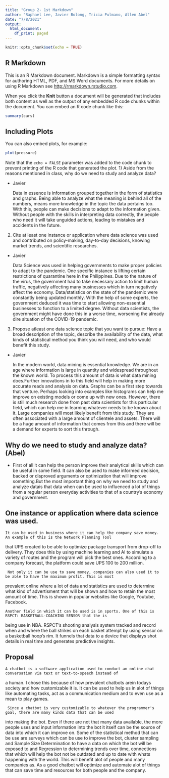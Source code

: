 ```yaml
---
title: "Group 2- 1st Markdown"
author: "Raphael Lee, Javier Bolong, Tricia Pulmano, Allen Abel"
date: "7/8/2021"
output:
  html_document:
    df_print: paged
---
```


```r
knitr::opts_chunk$set(echo = TRUE)
```

## R Markdown

This is an R Markdown document. Markdown is a simple formatting syntax for authoring HTML, PDF, and MS Word documents. For more details on using R Markdown see <http://rmarkdown.rstudio.com>.

When you click the **Knit** button a document will be generated that includes both content as well as the output of any embedded R code chunks within the document. You can embed an R code chunk like this:

```r
summary(cars)
```

## Including Plots

You can also embed plots, for example:

```r
plot(pressure)
```

Note that the `echo = FALSE` parameter was added to the code chunk to prevent printing of the R code that generated the plot.
1) Aside from the reasons mentioned in class, why do we need to study and analyze data?

- Javier

	Data in essence is information grouped together in the form of statistics and graphs. Being able to analyze what the meaning is behind all of the numbers, means more knowledge in the topic the data pertains too. With this, people can make decisions to adapt to the information given. Without people with the skills in interpreting data correctly, the people who need it will take unguided actions, leading to mistakes and accidents in the future. 
	
2) Cite at least one instance or application where data science was used and contributed on policy-making, day-to-day decisions, knowing market trends, and scientific researches.
  
- Javier 
  
  Data Science was used in helping governments to make proper policies to adapt to the pandemic. One specific instance is lifting certain restrictions of quarantine here in the Philippines. Due to the nature of the virus, the government had to take necessary action to limit human traffic, negatively affecting many businesses which in turn negatively affect the economy. Data/statistics on the state of the pandemic were constantly being updated monthly. With the help of some experts, the government deduced it was time to start allowing non-essential businesses to function to a limited degree.  Without data scientists, the government might have done this in a worse time, worsening the already dire situation of the COVID-19 pandemic. 
  	
3) Propose atleast one data science topic that you want to pursue: Have a broad description of the topic, describe the availability of the data, what kinds of statistical method you think you will need, and who would benefit this study.
  	
- Javier 
  		
  In the modern world, data mining is essential knowledge. We are in an age where information is large in quantity and widespread throughout the known world. To process this amount of data is what data mining does.Further innovations in to this field will help in making more accurate reads and analysis on data. Graphs can be a first step towards that venture. Perhaps looking into examples like histograms can help me improve on existing models or come up with new ones. However, there is still much research done from past data scientists for this particular field, which can help me in learning whatever needs to be known about it. Large companies will most likely benefit from this study.  They are often associated with a large amount of clientele and assets. There will be a huge amount of information that comes from this and there will be a demand for experts to sort this through.
  
## Why do we need to study and analyze data? (Abel)

- First of all it can help the person improve their analytical skills which can be useful in some field. It can also be
used to make informed decision, backed or disproved arguments or optimization that will improve something.But the most
important thing on why we need to study and analyze datais that data when can be used to influenced a lot of things from
a regular person everyday activities to that of a country's economy and government.

## One instance or application where data science was used.

    It can be used in business where it can help the company save money. An example of this is the Network Planning Tool
that UPS created to be able to optimize package transport from drop-off to delivery. They does this by using machine
learning and AI to simulate a variety of routes and the program will pick the best ones. According to a company forecast,
the platform could save UPS 100 to 200 million.


     Not only it can be use to save money, companies can also used it to be able to have the maximum profit. This is most
prevalent online where a lot of data and statistics are used to determine what kind of advertisment that will be shown
and how to retain the most amount of time. This is shown in popular websites like Google, Youtube, Facebook.

    Another field in which it can be used is in sports. One of this is RSPCT: BASKETBALL-COACHING SENSOR that the is
being use in NBA. RSPCT’s shooting analysis system tracked and record when and where the ball strikes on each basket
attempt by using sensor on a basketball hoop’s rim. It funnels that data to a device that displays shot details in real
time and generates predictive insights.


## Proposal

    A chatbot is a software application used to conduct an online chat conversation via text or text-to-speech instead of
a human. I chose this because of how prevalent chatbots arein todays society and how customizable it is. It can be used
to help us in alot of things like automating tasks, act as a communication medium and to even use as a mean to play
games. 

     Since a chatbot is very customizable to whatever the programmer's goal, there are many kinds data that can be used
into making the bot. Even if there are not that many data available, the more people uses and input information into the
bot it itself can be the source of data into which it can improve on. Some of the statistical method that can be use are
surveys which can be use to improve the bot, cluster sampling and Sample Size Determination to have a data on which the
bot will be exposed to and Regression to determining trends over time, connections that which will help the bot not be
outdated and up to date with whats happening with the world. This will benefit alot of people and many companies as. As a
good chatbot will optimize and automate alot of things that can save time and resources for both people and the company.

